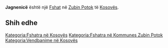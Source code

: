 {{Fshat në Kosovës
 | Emri                = Jagnenicë
| sqi_N_name = Jagnenicë
| sqi_N_FULL_NAME_RO = Jagnenicë
| sqi_N_FULL_NAME_ND_RO = Jagnenice
| sqi_N_SORT_NAME_RG = JAGNENICE
| sqi_N_FULL_NAME_RG = Jagnenicë
| sqi_N_FULL_NAME_ND_RG = Jagnenice
| srp_N_name = Jagnjenica
| srp_N_FULL_NAME_RO = Jagnjenica
| srp_N_FULL_NAME_ND_RO = Jagnjenica
| srp_N_SORT_NAME_RG = JAGNJENICA
| srp_N_FULL_NAME_RG = Jagnjenica
| srp_N_FULL_NAME_ND_RG = Jagnjenica
| srp_NS_name = Јагњеница
| srp_NS_FULL_NAME_RO = Јагњеница
| srp_NS_FULL_NAME_ND_RO = Јагњеница
| srp_NS_SORT_NAME_RG = ЈАГЊЕНИЦА
| srp_NS_FULL_NAME_RG = Јагњеница
| srp_NS_FULL_NAME_ND_RG = Јагњеница

 | Emri (Rasa dhanore) = 
 | Figura              = 
 | Shteti              = Kosovo
 | Komuna              = Zubin Potok
 | Kodi postar         = 
 | Sipërfaqja          = 

 | Popullsia           = 

 | Regj. i popullsisë  = 
 | Dend. e popullsisë  = 
 | Faqja zyrtare       = 
 <!--- Koordinatat ----> 
 | Gjerësia            = 42.922222
 | Gjatësia            = 20.751111
 | Lartësia            = 
}}
'''Jagnenicë''' është një [[Fshat]] në [[Zubin Potok]] të [[Kosovës]].

<!-- == Gjeografia == -->
<!-- == Historia == -->
<!-- == Demografia == -->
== Shih edhe ==
{{Komuna Zubin Potok}}
{{Kosovo-Administrata-Cung}}

[[Kategoria:Fshatra në Kosovës]]
[[Kategoria:Fshatra në Kommunes Zubin Potok]]
[[Kategoria:Vendbanime në Kosovës]]